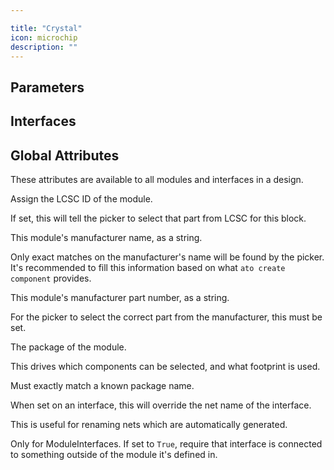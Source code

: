 ```yaml
---

title: "Crystal"
icon: microchip
description: ""
---
```



## Parameters

<ParamField path='frequency' type='Hz'>
</ParamField>

<ParamField path='frequency_tolerance' type='ppm'>
</ParamField>

<ParamField path='frequency_temperature_tolerance' type='ppm'>
</ParamField>

<ParamField path='frequency_ageing' type='ppm'>
</ParamField>

<ParamField path='equivalent_series_resistance' type='Ω'>
</ParamField>

<ParamField path='shunt_capacitance' type='F'>
</ParamField>

<ParamField path='load_capacitance' type='F'>
</ParamField>


## Interfaces

<ParamField path='gnd' type='string'>
</ParamField>

<ParamField path='unnamed' type='string'>
</ParamField>

<ParamField path='footprint' type='string'>
</ParamField>


## Global Attributes

These attributes are available to all modules and interfaces in a design.

<ParamField path='lcsc_id' type='string'>

Assign the LCSC ID of the module.

If set, this will tell the picker to select that part from LCSC for this block.
</ParamField>

<ParamField path='manufacturer' type='string'>

This module's manufacturer name, as a string.

Only exact matches on the manufacturer's name will be found by the picker.
It's recommended to fill this information based on what `ato create component`
provides.
</ParamField>

<ParamField path='mpn' type='string'>

This module's manufacturer part number, as a string.

For the picker to select the correct part from the manufacturer,
this must be set.
</ParamField>

<ParamField path='package' type='string'>

The package of the module.

This drives which components can be selected, and what footprint is used.

Must exactly match a known package name.
</ParamField>

<ParamField path='exclude_from_bom' type='string'>
</ParamField>

<ParamField path='override_net_name' type='string'>

When set on an interface, this will override the net name of the interface.

This is useful for renaming nets which are automatically generated.
</ParamField>

<ParamField path='required' type='string'>

Only for ModuleInterfaces.
If set to `True`, require that interface is connected to something outside
of the module it's defined in.
</ParamField>

